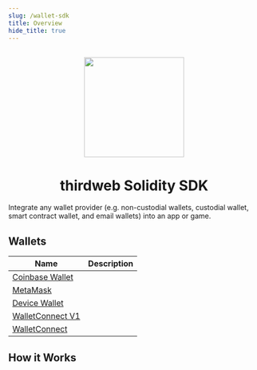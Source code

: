 ```yaml
---
slug: /wallet-sdk
title: Overview
hide_title: true
---
```


<p align="center">
  <br />
  <a href="https://thirdweb.com">
    <img
      src="https://github.com/thirdweb-dev/js/blob/main/packages/sdk/logo.svg?raw=true"
      width="200"
      alt=""
    />
  </a>
  <br />
</p>
<h1 align="center">thirdweb Solidity SDK</h1>

Integrate any wallet provider (e.g. non-custodial wallets, custodial wallet, smart contract wallet, and email wallets) into an app or game. 

## Wallets 

| Name                  | Description                                                                           |
| --------------------- | ------------------------------------------------------------------------------------- |
| [Coinbase Wallet](/wallet-sdk/coinbase-wallet)      |                                                                                       |
| [MetaMask](/wallet-sdk/metamask)              |           |
| [Device Wallet](/wallet-sdk/device-wallet)              |           |
| [WalletConnect V1](/wallet-sdk/walletconnect-1)              |           |
| [WalletConnect](/wallet-sdk/walletconnect)              |           |

## How it Works